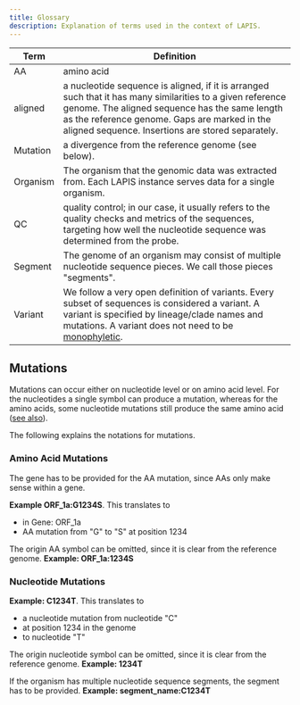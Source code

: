 ```yaml
---
title: Glossary
description: Explanation of terms used in the context of LAPIS.
---
```


| Term     | Definition                                                                                                                                                                                                                                                       |
| -------- | ---------------------------------------------------------------------------------------------------------------------------------------------------------------------------------------------------------------------------------------------------------------- |
| AA       | amino acid                                                                                                                                                                                                                                                       |
| aligned  | a nucleotide sequence is aligned, if it is arranged such that it has many similarities to a given reference genome. The aligned sequence has the same length as the reference genome. Gaps are marked in the aligned sequence. Insertions are stored separately. |
| Mutation | a divergence from the reference genome (see below).                                                                                                                                                                                                              |
| Organism | The organism that the genomic data was extracted from. Each LAPIS instance serves data for a single organism.                                                                                                                                                    |
| QC       | quality control; in our case, it usually refers to the quality checks and metrics of the sequences, targeting how well the nucleotide sequence was determined from the probe.                                                                                    |
| Segment  | The genome of an organism may consist of multiple nucleotide sequence pieces. We call those pieces "segments".                                                                                                                                                   |
| Variant  | We follow a very open definition of variants. Every subset of sequences is considered a variant. A variant is specified by lineage/clade names and mutations. A variant does not need to be [monophyletic](https://en.wikipedia.org/wiki/Monophyly).             |

## Mutations

Mutations can occur either on nucleotide level or on amino acid level.
For the nucleotides a single symbol can produce a mutation, whereas for the amino acids,
some nucleotide mutations still produce the same amino acid
([see also](https://en.wikipedia.org/wiki/DNA_and_RNA_codon_tables)).

The following explains the notations for mutations.

### Amino Acid Mutations

The gene has to be provided for the AA mutation, since AAs only make sense within a gene.

**Example ORF_1a\:G1234S**. This translates to

-   in Gene: ORF_1a
-   AA mutation from "G" to "S" at position 1234

The origin AA symbol can be omitted, since it is clear from the reference genome.
**Example: ORF_1a:1234S**

### Nucleotide Mutations

**Example: C1234T**. This translates to

-   a nucleotide mutation from nucleotide "C"
-   at position 1234 in the genome
-   to nucleotide "T"

The origin nucleotide symbol can be omitted, since it is clear from the reference genome.
**Example: 1234T**

If the organism has multiple nucleotide sequence segments, the segment has to be provided.
**Example: segment_name\:C1234T**
